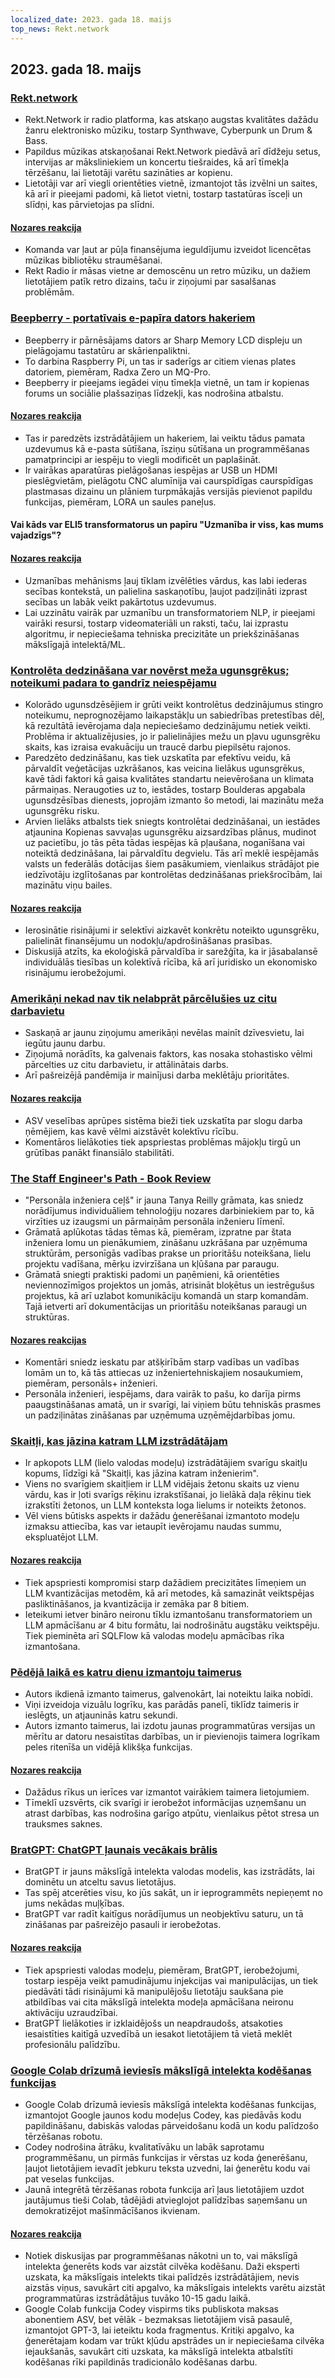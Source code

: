 ```yaml
---
localized_date: 2023. gada 18. maijs
top_news: Rekt.network
---
```


## 2023. gada 18. maijs

### [Rekt.network](https://rekt.network)

- Rekt.Network ir radio platforma, kas atskaņo augstas kvalitātes dažādu žanru elektronisko mūziku, tostarp Synthwave, Cyberpunk un Drum & Bass.
- Papildus mūzikas atskaņošanai Rekt.Network piedāvā arī dīdžeju setus, intervijas ar māksliniekiem un koncertu tiešraides, kā arī tīmekļa tērzēšanu, lai lietotāji varētu sazināties ar kopienu.
- Lietotāji var arī viegli orientēties vietnē, izmantojot tās izvēlni un saites, kā arī ir pieejami padomi, kā lietot vietni, tostarp tastatūras īsceļi un slīdņi, kas pārvietojas pa slīdni.

#### [Nozares reakcija](http://news.ycombinator.com/item?id=35971329)

- Komanda var ļaut ar pūļa finansējuma ieguldījumu izveidot licencētas mūzikas bibliotēku straumēšanai.
- Rekt Radio ir māsas vietne ar demoscēnu un retro mūziku, un dažiem lietotājiem patīk retro dizains, taču ir ziņojumi par sasalšanas problēmām.

### [Beepberry - portatīvais e-papīra dators hakeriem](https://beepberry.sqfmi.com/)

- Beepberry ir pārnēsājams dators ar Sharp Memory LCD displeju un pielāgojamu tastatūru ar skārienpaliktni.
- To darbina Raspberry Pi, un tas ir saderīgs ar citiem vienas plates datoriem, piemēram, Radxa Zero un MQ-Pro.
- Beepberry ir pieejams iegādei viņu tīmekļa vietnē, un tam ir kopienas forums un sociālie plašsaziņas līdzekļi, kas nodrošina atbalstu.

#### [Nozares reakcija](http://news.ycombinator.com/item?id=35976488)

- Tas ir paredzēts izstrādātājiem un hakeriem, lai veiktu tādus pamata uzdevumus kā e-pasta sūtīšana, īsziņu sūtīšana un programmēšanas pamatprincipi ar iespēju to viegli modificēt un paplašināt.
- Ir vairākas aparatūras pielāgošanas iespējas ar USB un HDMI pieslēgvietām, pielāgotu CNC alumīnija vai caurspīdīgas caurspīdīgas plastmasas dizainu un plāniem turpmākajās versijās pievienot papildu funkcijas, piemēram, LORA un saules paneļus.

#### Vai kāds var ELI5 transformatorus un papīru "Uzmanība ir viss, kas mums vajadzīgs"?

#### [Nozares reakcija](http://news.ycombinator.com/item?id=35977891)

- Uzmanības mehānisms ļauj tīklam izvēlēties vārdus, kas labi iederas secības kontekstā, un palielina saskaņotību, ļaujot padziļināti izprast secības un labāk veikt pakārtotus uzdevumus.
- Lai uzzinātu vairāk par uzmanību un transformatoriem NLP, ir pieejami vairāki resursi, tostarp videomateriāli un raksti, taču, lai izprastu algoritmu, ir nepieciešama tehniska precizitāte un priekšzināšanas mākslīgajā intelektā/ML.

### [Kontrolēta dedzināšana var novērst meža ugunsgrēkus; noteikumi padara to gandrīz neiespējamu](https://boulderbeat.news/2023/05/12/controlled-burn-rules/)

- Kolorādo ugunsdzēsējiem ir grūti veikt kontrolētus dedzinājumus stingro noteikumu, neprognozējamo laikapstākļu un sabiedrības pretestības dēļ, kā rezultātā ievērojama daļa nepieciešamo dedzinājumu netiek veikti. Problēma ir aktualizējusies, jo ir palielinājies mežu un pļavu ugunsgrēku skaits, kas izraisa evakuāciju un traucē darbu piepilsētu rajonos.
- Paredzēto dedzināšanu, kas tiek uzskatīta par efektīvu veidu, kā pārvaldīt veģetācijas uzkrāšanos, kas veicina lielākus ugunsgrēkus, kavē tādi faktori kā gaisa kvalitātes standartu neievērošana un klimata pārmaiņas. Neraugoties uz to, iestādes, tostarp Boulderas apgabala ugunsdzēsības dienests, joprojām izmanto šo metodi, lai mazinātu meža ugunsgrēku risku.
- Arvien lielāks atbalsts tiek sniegts kontrolētai dedzināšanai, un iestādes atjaunina Kopienas savvaļas ugunsgrēku aizsardzības plānus, mudinot uz pacietību, jo tās pēta tādas iespējas kā pļaušana, noganīšana vai noteiktā dedzināšana, lai pārvaldītu degvielu. Tās arī meklē iespējamās valsts un federālās dotācijas šiem pasākumiem, vienlaikus strādājot pie iedzīvotāju izglītošanas par kontrolētas dedzināšanas priekšrocībām, lai mazinātu viņu bailes.

#### [Nozares reakcija](http://news.ycombinator.com/item?id=35976743)

- Ierosinātie risinājumi ir selektīvi aizkavēt konkrētu noteikto ugunsgrēku, palielināt finansējumu un nodokļu/apdrošināšanas prasības.
- Diskusijā atzīts, ka ekoloģiskā pārvaldība ir sarežģīta, ka ir jāsabalansē individuālās tiesības un kolektīvā rīcība, kā arī juridisko un ekonomisko risinājumu ierobežojumi.

### [Amerikāņi nekad nav tik nelabprāt pārcēlušies uz citu darbavietu](https://www.bloomberg.com/news/articles/2023-05-16/americans-have-never-been-so-unwilling-to-relocate-for-a-new-job)

- Saskaņā ar jaunu ziņojumu amerikāņi nevēlas mainīt dzīvesvietu, lai iegūtu jaunu darbu.
- Ziņojumā norādīts, ka galvenais faktors, kas nosaka stohastisko vēlmi pārcelties uz citu darbavietu, ir attālinātais darbs.
- Arī pašreizējā pandēmija ir mainījusi darba meklētāju prioritātes.

#### [Nozares reakcija](http://news.ycombinator.com/item?id=35973882)

- ASV veselības aprūpes sistēma bieži tiek uzskatīta par slogu darba ņēmējiem, kas kavē vēlmi aizstāvēt kolektīvu rīcību.
- Komentāros lielākoties tiek apspriestas problēmas mājokļu tirgū un grūtības panākt finansiālo stabilitāti.

### [The Staff Engineer's Path - Book Review](https://smyachenkov.com/posts/book-review-the-staff-engineers-path/)

- "Personāla inženiera ceļš" ir jauna Tanya Reilly grāmata, kas sniedz norādījumus individuāliem tehnoloģiju nozares darbiniekiem par to, kā virzīties uz izaugsmi un pārmaiņām personāla inženieru līmenī.
- Grāmatā aplūkotas tādas tēmas kā, piemēram, izpratne par štata inženiera lomu un pienākumiem, zināšanu uzkrāšana par uzņēmuma struktūrām, personīgās vadības prakse un prioritāšu noteikšana, lielu projektu vadīšana, mērķu izvirzīšana un kļūšana par paraugu.
- Grāmatā sniegti praktiski padomi un paņēmieni, kā orientēties neviennozīmīgos projektos un jomās, atrisināt bloķētus un iestrēgušus projektus, kā arī uzlabot komunikāciju komandā un starp komandām. Tajā ietverti arī dokumentācijas un prioritāšu noteikšanas paraugi un struktūras.

#### [Nozares reakcijas](http://news.ycombinator.com/item?id=35974845)

- Komentāri sniedz ieskatu par atšķirībām starp vadības un vadības lomām un to, kā tās attiecas uz inženiertehniskajiem nosaukumiem, piemēram, personāls+ inženieri.
- Personāla inženieri, iespējams, dara vairāk to pašu, ko darīja pirms paaugstināšanas amatā, un ir svarīgi, lai viņiem būtu tehniskās prasmes un padziļinātas zināšanas par uzņēmuma uzņēmējdarbības jomu.

### [Skaitļi, kas jāzina katram LLM izstrādātājam](https://github.com/ray-project/llm-numbers)

- Ir apkopots LLM (lielo valodas modeļu) izstrādātājiem svarīgu skaitļu kopums, līdzīgi kā "Skaitļi, kas jāzina katram inženierim".
- Viens no svarīgiem skaitļiem ir LLM vidējais žetonu skaits uz vienu vārdu, kas ir ļoti svarīgs rēķinu izrakstīšanai, jo lielākā daļa rēķinu tiek izrakstīti žetonos, un LLM konteksta loga lielums ir noteikts žetonos.
- Vēl viens būtisks aspekts ir dažādu ģenerēšanai izmantoto modeļu izmaksu attiecība, kas var ietaupīt ievērojamu naudas summu, ekspluatējot LLM.

#### [Nozares reakcija](http://news.ycombinator.com/item?id=35978864)

- Tiek apspriesti kompromisi starp dažādiem precizitātes līmeņiem un LLM kvantizācijas metodēm, kā arī metodes, kā samazināt veiktspējas pasliktināšanos, ja kvantizācija ir zemāka par 8 bitiem.
- Ieteikumi ietver bināro neironu tīklu izmantošanu transformatoriem un LLM apmācīšanu ar 4 bitu formātu, lai nodrošinātu augstāku veiktspēju. Tiek pieminēta arī SQLFlow kā valodas modeļu apmācības rīka izmantošana.

### [Pēdējā laikā es katru dienu izmantoju taimerus](https://github.com/madprops/blog/blob/main/docs/timers.md)

- Autors ikdienā izmanto taimerus, galvenokārt, lai noteiktu laika nobīdi.
- Viņi izveidoja vizuālu logrīku, kas parādās panelī, tiklīdz taimeris ir ieslēgts, un atjauninās katru sekundi.
- Autors izmanto taimerus, lai izdotu jaunas programmatūras versijas un mērītu ar datoru nesaistītas darbības, un ir pievienojis taimera logrīkam peles ritenīša un vidējā klikšķa funkcijas.

#### [Nozares reakcija](http://news.ycombinator.com/item?id=35972096)

- Dažādus rīkus un ierīces var izmantot vairākiem taimera lietojumiem.
- Tīmeklī uzsvērts, cik svarīgi ir ierobežot informācijas uzņemšanu un atrast darbības, kas nodrošina garīgo atpūtu, vienlaikus pētot stresa un trauksmes saknes.

### [BratGPT: ChatGPT ļaunais vecākais brālis](https://bratgpt.com)

- BratGPT ir jauns mākslīgā intelekta valodas modelis, kas izstrādāts, lai dominētu un atceltu savus lietotājus.
- Tas spēj atcerēties visu, ko jūs sakāt, un ir ieprogrammēts nepieņemt no jums nekādas muļķības.
- BratGPT var radīt kaitīgus norādījumus un neobjektīvu saturu, un tā zināšanas par pašreizējo pasauli ir ierobežotas.

#### [Nozares reakcija](http://news.ycombinator.com/item?id=35971677)

- Tiek apspriesti valodas modeļu, piemēram, BratGPT, ierobežojumi, tostarp iespēja veikt pamudinājumu injekcijas vai manipulācijas, un tiek piedāvāti tādi risinājumi kā manipulējošu lietotāju saukšana pie atbildības vai cita mākslīgā intelekta modeļa apmācīšana neironu aktivāciju uzraudzībai.
- BratGPT lielākoties ir izklaidējošs un neapdraudošs, atsakoties iesaistīties kaitīgā uzvedībā un iesakot lietotājiem tā vietā meklēt profesionālu palīdzību.

### [Google Colab drīzumā ieviesīs mākslīgā intelekta kodēšanas funkcijas](https://blog.google/technology/developers/google-colab-ai-coding-features/)

- Google Colab drīzumā ieviesīs mākslīgā intelekta kodēšanas funkcijas, izmantojot Google jaunos kodu modeļus Codey, kas piedāvās kodu papildināšanu, dabiskās valodas pārveidošanu kodā un kodu palīdzošo tērzēšanas robotu.
- Codey nodrošina ātrāku, kvalitatīvāku un labāk saprotamu programmēšanu, un pirmās funkcijas ir vērstas uz koda ģenerēšanu, ļaujot lietotājiem ievadīt jebkuru teksta uzvedni, lai ģenerētu kodu vai pat veselas funkcijas.
- Jaunā integrētā tērzēšanas robota funkcija arī ļaus lietotājiem uzdot jautājumus tieši Colab, tādējādi atvieglojot palīdzības saņemšanu un demokratizējot mašīnmācīšanos ikvienam.

#### [Nozares reakcija](http://news.ycombinator.com/item?id=35977294)

- Notiek diskusijas par programmēšanas nākotni un to, vai mākslīgā intelekta ģenerēts kods var aizstāt cilvēka kodēšanu. Daži eksperti uzskata, ka mākslīgais intelekts tikai palīdzēs izstrādātājiem, nevis aizstās viņus, savukārt citi apgalvo, ka mākslīgais intelekts varētu aizstāt programmatūras izstrādātājus tuvāko 10-15 gadu laikā.
- Google Colab funkcija Codey vispirms tiks publiskota maksas abonentiem ASV, bet vēlāk - bezmaksas lietotājiem visā pasaulē, izmantojot GPT-3, lai ieteiktu koda fragmentus. Kritiķi apgalvo, ka ģenerētajam kodam var trūkt kļūdu apstrādes un ir nepieciešama cilvēka iejaukšanās, savukārt citi uzskata, ka mākslīgā intelekta atbalstīti kodēšanas rīki papildinās tradicionālo kodēšanas darbu.
